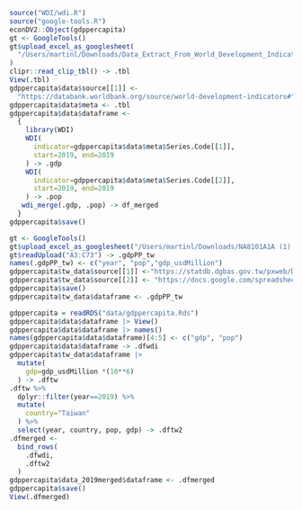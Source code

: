 ```r
source("WDI/wdi.R")
source("google-tools.R")
econDV2::Object(gdppercapita)
gt <- GoogleTools()
gt$upload_excel_as_googlesheet(
  "/Users/martinl/Downloads/Data_Extract_From_World_Development_Indicators (1).xlsx"
)
clipr::read_clip_tbl() -> .tbl
View(.tbl)
gdppercapita$data$source[[1]] <- 
  "https://databank.worldbank.org/source/world-development-indicators#"
gdppercapita$data$meta <- .tbl
gdppercapita$data$dataframe <- 
  {
    library(WDI)
    WDI(
      indicator=gdppercapita$data$meta$Series.Code[[1]],
      start=2019, end=2019
    ) -> .gdp
    WDI(
      indicator=gdppercapita$data$meta$Series.Code[[2]],
      start=2019, end=2019
    ) -> .pop
   wdi_merge(.gdp, .pop) -> df_merged 
  }
gdppercapita$save()

```

```r
gt <- GoogleTools()
gt$upload_excel_as_googlesheet("/Users/martinl/Downloads/NA8101A1A (1).xls")
gt$readUpload("A3:C73") -> .gdpPP_tw
names(.gdpPP_tw) <- c("year", "pop","gdp_usdMillion")
gdppercapita$tw_data$source[[1]] <-"https://statdb.dgbas.gov.tw/pxweb/Dialog/varval.asp?ma=NA8101A1A&ti=%B0%EA%A5%C1%A9%D2%B1o%B2%CE%ADp%B1`%A5%CE%B8%EA%AE%C6-%A6~&path=../PXfile/NationalIncome/&lang=9&strList=L"
gdppercapita$tw_data$source[[2]] <- "https://docs.google.com/spreadsheets/d/1pdsFobc1gMK76rjFpIlNkiMpnk3uun_84Bmxk38P1uE/edit#gid=1253149039"
gdppercapita$save()
gdppercapita$tw_data$dataframe <- .gdpPP_tw
```

```r
gdppercapita = readRDS("data/gdppercapita.Rds")
gdppercapita$data$dataframe |> View()
gdppercapita$data$dataframe |> names()
names(gdppercapita$data$dataframe)[4:5] <- c("gdp", "pop")
gdppercapita$data$dataframe -> .dfwdi
gdppercapita$tw_data$dataframe |>
  mutate(
    gdp=gdp_usdMillion *(10**6)
  ) -> .dftw
.dftw %>%
  dplyr::filter(year==2019) %>%
  mutate(
    country="Taiwan"
  ) %>%
  select(year, country, pop, gdp) -> .dftw2
.dfmerged <- 
  bind_rows(
    .dfwdi,
    .dftw2
  )
gdppercapita$data_2019merged$dataframe <- .dfmerged
gdppercapita$save()
View(.dfmerged)
```

